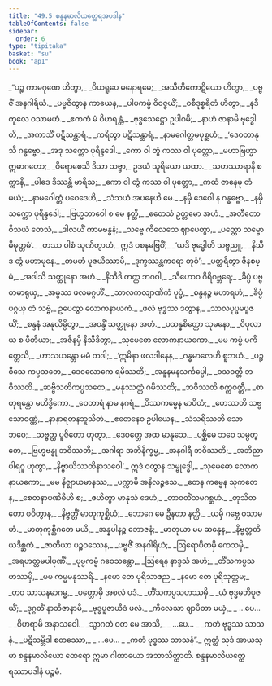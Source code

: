 ```yaml
---
title: "49.5 စန္ဒနမာလိယတ္ထေရအပဒါန"
tableOfContents: false
sidebar:
  order: 6
type: "tipitaka"
basket: "su"
book: "ap1"
---
```



<DynamicBreadcrumb />

<Division number="75" book="ap1">

<Paragraph number="6268" type="verses" book="ap1">
_“ပဉ္စ ကာမဂုဏေ ဟိတွာ,_  
_ပိယရူပေ မနောရမေ;_  
_အသီတိကောဋိယော ဟိတွာ,_  
_ပဗ္ဗဇိံ အနဂါရိယံ._  

</Paragraph>

</Division>
<Division number="76" book="ap1">

<Paragraph number="6269" type="verses" book="ap1">
_ပဗ္ဗဇိတွာန ကာယေန,_  
_ပါပကမ္မံ ဝိဝဇ္ဇယိံ;_  
_ဝစီဒုစ္စရိတံ ဟိတွာ,_  
_နဒီကူလေ ဝသာမဟံ._  

</Paragraph>

</Division>
<Division number="77" book="ap1">

<Paragraph number="6270" type="verses" book="ap1">
_ဧကကံ မံ ဝိဟရန္တံ,_  
_ဗုဒ္ဓသေဋ္ဌော ဥပါဂမိ;_  
_နာဟံ ဇာနာမိ ဗုဒ္ဓေါတိ,_  
_အကာသိံ ပဋိသန္ထာရံ._  

</Paragraph>

</Division>
<Division number="78" book="ap1">

<Paragraph number="6271" type="verses" book="ap1">
_ကရိတွာ ပဋိသန္ထာရံ,_  
_နာမဂေါတ္တမပုစ္ဆဟံ;_  
_‘ဒေဝတာနုသိ ဂန္ဓဗ္ဗော,_  
_အဒု သက္ကော ပုရိန္ဒဒေါ._  

</Paragraph>

</Division>
<Division number="79" book="ap1">

<Paragraph number="6272" type="verses" book="ap1">
_ကော ဝါ တွံ ကဿ ဝါ ပုတ္တော,_  
_မဟာဗြဟ္မာ ဣဓာဂတော;_  
_ဝိရောစေသိ ဒိသာ သဗ္ဗာ,_  
ဥဒယံ သူရိယော ယထာ._  

</Paragraph>

</Division>
<Division number="80" book="ap1">

<Paragraph number="6273" type="verses" book="ap1">
_သဟဿာရာနိ စက္ကာနိ,_  
_ပါဒေ ဒိဿန္တိ မာရိသ;_  
_ကော ဝါ တွံ ကဿ ဝါ ပုတ္တော,_  
_ကထံ ဇာနေမု တံ မယံ;_  
_နာမဂေါတ္တံ ပဝေဒေဟိ,_  
_သံသယံ အပနေဟိ မေ._  

</Paragraph>

</Division>
<Division number="81" book="ap1">

<Paragraph number="6274" type="verses" book="ap1">
_နမှိ ဒေဝေါ န ဂန္ဓဗ္ဗော,_  
_နမှိ သက္ကော ပုရိန္ဒဒေါ;_  
_ဗြဟ္မဘာဝေါ စ မေ နတ္ထိ,_  
_ဧတေသံ ဥတ္တမော အဟံ._  

</Paragraph>

</Division>
<Division number="82" book="ap1">

<Paragraph number="6275" type="verses" book="ap1">
_အတီတော ဝိသယံ တေသံ,_  
_ဒါလယိံ ကာမဗန္ဓနံ;_  
_သဗ္ဗေ ကိလေသေ ဈာပေတွာ,_  
_ပတ္တော သမ္ဗောဓိမုတ္တမံ’._  

</Paragraph>

</Division>
<Division number="83" book="ap1">

<Paragraph number="6276" type="verses" book="ap1">
_တဿ ဝါစံ သုဏိတွာဟံ,_  
ဣဒံ ဝစနမဗြဝိံ;_  
_‘ယဒိ ဗုဒ္ဓေါတိ သဗ္ဗညူ,_  
_နိသီဒ တွံ မဟာမုနေ._  

</Paragraph>

</Division>
<Division number="84" book="ap1">

<Paragraph number="6277" type="verses" book="ap1">
_တမဟံ ပူဇယိဿာမိ,_  
_ဒုက္ခဿန္တကရော တုဝံ’;_  
_ပတ္ထရိတွာ ဇိနစမ္မံ,_  
_အဒါသိ သတ္ထုနော အဟံ._  

</Paragraph>

</Division>
<Division number="85" book="ap1">

<Paragraph number="6278" type="verses" book="ap1">
_နိသီဒိ တတ္ထ ဘဂဝါ,_  
_သီဟောဝ ဂိရိဂဗ္ဘရေ;_  
_ခိပ္ပံ ပဗ္ဗတမာရုယှ,_  
_အမ္ဗဿ ဖလမဂ္ဂဟိံ._  

</Paragraph>

</Division>
<Division number="86" book="ap1">

<Paragraph number="6279" type="verses" book="ap1">
_သာလကလျာဏိကံ ပုပ္ဖံ,_  
_စန္ဒနဉ္စ မဟာရဟံ;_  
_ခိပ္ပံ ပဂ္ဂယှ တံ သဗ္ဗံ,_  
ဥပေတွာ လောကနာယကံ._  

</Paragraph>

</Division>
<Division number="87" book="ap1">

<Paragraph number="6280" type="verses" book="ap1">
_ဖလံ ဗုဒ္ဓဿ ဒတွာန,_  
_သာလပုပ္ဖမပူဇယိံ;_  
_စန္ဒနံ အနုလိမ္ပိတွာ,_  
_အဝန္ဒိံ သတ္ထုနော အဟံ._  

</Paragraph>

</Division>
<Division number="88" book="ap1">

<Paragraph number="6281" type="verses" book="ap1">
_ပသန္နစိတ္တော သုမနော,_  
_ဝိပုလာယ စ ပီတိယာ;_  
_အဇိနမှိ နိသီဒိတွာ,_  
_သုမေဓော လောကနာယကော._  

</Paragraph>

</Division>
<Division number="89" book="ap1">

<Paragraph number="6282" type="verses" book="ap1">
_မမ ကမ္မံ ပကိတ္တေသိ,_  
_ဟာသယန္တော မမံ တဒါ;_  
_‘ဣမိနာ ဖလဒါနေန,_  
_ဂန္ဓမာလေဟိ စူဘယံ._  

</Paragraph>

</Division>
<Division number="90" book="ap1">

<Paragraph number="6283" type="verses" book="ap1">
_ပဉ္စဝီသေ ကပ္ပသတေ,_  
_ဒေဝလောကေ ရမိဿတိ;_  
_အနူနမနသင်္ကပ္ပေါ,_  
_ဝသဝတ္တီ ဘဝိဿတိ._  

</Paragraph>

</Division>
<Division number="91" book="ap1">

<Paragraph number="6284" type="verses" book="ap1">
_ဆဗ္ဗီသတိကပ္ပသတေ,_  
_မနုဿတ္တံ ဂမိဿတိ;_  
_ဘဝိဿတိ စက္ကဝတ္တီ,_  
_စာတုရန္တော မဟိဒ္ဓိကော._  

</Paragraph>

</Division>
<Division number="92" book="ap1">

<Paragraph number="6285" type="verses" book="ap1">
_ဝေဘာရံ နာမ နဂရံ,_  
_ဝိဿကမ္မေန မာပိတံ;_  
_ဟေဿတိ သဗ္ဗသောဝဏ္ဏံ,_  
_နာနာရတနဘူသိတံ._  

</Paragraph>

</Division>
<Division number="93" book="ap1">

<Paragraph number="6286" type="verses" book="ap1">
_ဧတေနေဝ ဥပါယေန,_  
_သံသရိဿတိ သော ဘဝေ;_  
_သဗ္ဗတ္ထ ပူဇိတော ဟုတွာ,_  
_ဒေဝတ္တေ အထ မာနုသေ._  

</Paragraph>

</Division>
<Division number="94" book="ap1">

<Paragraph number="6287" type="verses" book="ap1">
_ပစ္ဆိမေ ဘဝေ သမ္ပတ္တေ,_  
_ဗြဟ္မဗန္ဓု ဘဝိဿတိ;_  
_အဂါရာ အဘိနိက္ခမ္မ,_  
_အနဂါရီ ဘဝိဿတိ;_  
_အဘိညာပါရဂူ ဟုတွာ,_  
_နိဗ္ဗာယိဿတိနာသဝေါ’._  

</Paragraph>

</Division>
<Division number="95" book="ap1">

<Paragraph number="6288" type="verses" book="ap1">
ဣဒံ ဝတွာန သမ္ဗုဒ္ဓေါ,_  
_သုမေဓော လောကနာယကော;_  
_မမ နိဇ္ဈာယမာနဿ,_  
_ပက္ကာမိ အနိလဉ္ဇသေ._  

</Paragraph>

</Division>
<Division number="96" book="ap1">

<Paragraph number="6289" type="verses" book="ap1">
_တေန ကမ္မေန သုကတေန,_  
_စေတနာပဏိဓီဟိ စ;_  
_ဇဟိတွာ မာနုသံ ဒေဟံ,_  
_တာဝတိံသမဂစ္ဆဟံ._  

</Paragraph>

</Division>
<Division number="97" book="ap1">

<Paragraph number="6290" type="verses" book="ap1">
_တုသိတတော စဝိတွာန,_  
_နိဗ္ဗတ္တိံ မာတုကုစ္ဆိယံ;_  
_ဘောဂေ မေ ဦနတာ နတ္ထိ,_  
_ယမှိ ဂဗ္ဘေ ဝသာမဟံ._  

</Paragraph>

</Division>
<Division number="98" book="ap1">

<Paragraph number="6291" type="verses" book="ap1">
_မာတုကုစ္ဆိဂတေ မယိ,_  
_အန္နပါနဉ္စ ဘောဇနံ;_  
_မာတုယာ မမ ဆန္ဒေန,_  
_နိဗ္ဗတ္တတိ ယဒိစ္ဆကံ._  

</Paragraph>

</Division>
<Division number="99" book="ap1">

<Paragraph number="6292" type="verses" book="ap1">
_ဇာတိယာ ပဉ္စဝဿေန,_  
_ပဗ္ဗဇိံ အနဂါရိယံ;_  
_ဩရောပိတမှိ ကေသမှိ,_  
_အရဟတ္တမပါပုဏိံ._  

</Paragraph>

</Division>
<Division number="100" book="ap1">

<Paragraph number="6293" type="verses" book="ap1">
_ပုဗ္ဗကမ္မံ ဂဝေသန္တော,_  
_ဩရေန နာဒ္ဒသံ အဟံ;_  
_တိံသကပ္ပသဟဿမှိ,_  
_မမ ကမ္မမနုဿရိံ._  

</Paragraph>

</Division>
<Division number="101" book="ap1">

<Paragraph number="6294" type="verses" book="ap1">
_နမော တေ ပုရိသာဇည,_  
_နမော တေ ပုရိသုတ္တမ;_  
_တဝ သာသနမာဂမ္မ,_  
_ပတ္တောမှိ အစလံ ပဒံ._  

</Paragraph>

</Division>
<Division number="102" book="ap1">

<Paragraph number="6295" type="verses" book="ap1">
_တိံသကပ္ပသဟဿမှိ,_  
_ယံ ဗုဒ္ဓမဘိပူဇယိံ;_  
_ဒုဂ္ဂတိံ နာဘိဇာနာမိ,_  
_ဗုဒ္ဓပူဇာယိဒံ ဖလံ._  

</Paragraph>

</Division>
<Division number="103" book="ap1">

<Paragraph number="6296" type="verses" book="ap1">
_ကိလေသာ ဈာပိတာ မယှံ,_  
_ …ပေ… _  
_ဝိဟရာမိ အနာသဝေါ._  

</Paragraph>

</Division>
<Division number="104" book="ap1">

<Paragraph number="6297" type="verses" book="ap1">
_သွာဂတံ ဝတ မေ အာသိ,_  
_ …ပေ… _  
_ကတံ ဗုဒ္ဓဿ သာသနံ._  

</Paragraph>

</Division>
<Division number="105" book="ap1">

<Paragraph number="6298" type="verses" book="ap1">
_ပဋိသမ္ဘိဒါ စတဿော,_  
_ …ပေ… _  
_ကတံ ဗုဒ္ဓဿ သာသနံ”._  

</Paragraph>

<Paragraph number="6299" book="ap1">
ဣတ္ထံ သုဒံ အာယသ္မာ စန္ဒနမာလိယော ထေရော ဣမာ ဂါထာယော အဘာသိတ္ထာတိ.

</Paragraph>
</Division>

<Paragraph number="6300" type="center" book="ap1">
စန္ဒနမာလိယတ္ထေရဿာပဒါနံ ပဉ္စမံ.
</Paragraph>
